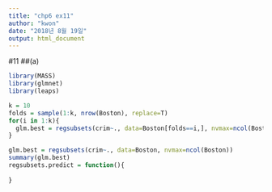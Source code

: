 ```yaml
---
title: "chp6 ex11"
author: "kwon"
date: "2018년 8월 19일"
output: html_document
---
```


#11
##(a)
```r
library(MASS)
library(glmnet)
library(leaps)
```

```r
k = 10
folds = sample(1:k, nrow(Boston), replace=T)
for(i in 1:k){
  glm.best = regsubsets(crim~., data=Boston[folds==i,], nvmax=ncol(Boston))
}

glm.best = regsubsets(crim~., data=Boston, nvmax=ncol(Boston))
summary(glm.best)
regsubsets.predict = function(){
  
}
```











